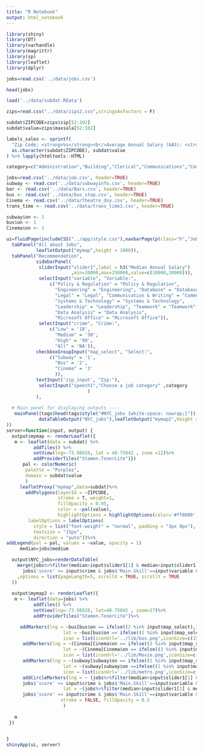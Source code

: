 ```yaml
---
title: "R Notebook"
output: html_notebook
---
```


```r
library(shiny)
library(DT)
library(varhandle)
library(magrittr)
library(sp)
library(leaflet)
library(dplyr)
```

```r
jobs=read.csv('../data/jobs.csv')
```

```r
head(jobs)
```

```r
load('../data/subdat.RData')

zips=read.csv("../data/zips2.csv",stringsAsFactors = F)

subdat$ZIPCODE=zips$zip[52:102]
subdat$value=zips$maxsala[52:102]

labels_sales <- sprintf(
  "Zip Code: <strong>%s</strong><br/>Average Annual Salary (AAS): <strong>$%g/yr<sup></sup></strong>",
  as.character(subdat$ZIPCODE), subdat$value
) %>% lapply(htmltools::HTML)

```


```r
category=c("Administration","Building","Clerical","Communications","Community","Constituent","Engineering","Finance","Health","Information","Legal","Maintenance","Policy","Public","Social","Technology")

jobs=read.csv('../data/job.csv', header=TRUE)
subway <- read.csv('../data/subwayinfo.csv', header=TRUE)
bar <- read.csv('../data/Bars.csv', header=TRUE)
bus <- read.csv('../data/bus_stop.csv', header=TRUE)
Cinema <- read.csv('../data/theatre_dxy.csv', header=TRUE)
trans_time <- read.csv('../data/trans_time1.csv', header=TRUE)

subway$on <- 1
bus$on <- 1
Cinema$on <- 1
```

```r

ui=fluidPage(includeCSS("../app/style.css"),navbarPage(p(class="h","JobsSmart"),id = "inTabset",
  tabPanel("All about Jobs",
           leafletOutput("mymap",height = 1000)),
  tabPanel("Recommendation",
           sidebarPanel(
            sliderInput("slider1",label = h3("Median Annual Salary")
                        ,min=20000,max=250000,value=c(10000,20000))),
            selectInput("variable", "Variable:",
                c("Policy & Regulation" = "Policy & Regulation", 
                  "Engineering" = "Engineering", "Database" = "Database", 
                  "Legal" = "Legal", "Communication & Writing" = "Communication & Writing",
                  "Systems & Technology" = "Systems & Technology", 
                  "Leadership" = "Leadership", "Teamwork" = "Teamwork",
                  "Data Analysis" = "Data Analysis", 
                  "Microsoft Office" = "Microsoft Office")),
            selectInput("crime", "Crime:",
                c("Low" = '18', 
                  "Medium" = '30', 
                  "High" = '99', 
                  "All" = 'NA')),
           checkboxGroupInput("map_select", "Select:",
                c("Subway" = '1',
                  "Bus" = '2',
                  "Cinema" = '3'
                  )),
           textInput('zip_input', "Zip:"),
            selectInput("speech1","Choose a job category" ,category
                              )
           ),
  
  # Main panel for displaying outputs ----
   mainPanel(tags$head(tags$style("#NYC_jobs {white-space: nowrap;}")),
            dataTableOutput("NYC_jobs"),leafletOutput("mymap2",height = 1000))
))
server=function(input, output) {
  output$mymap <- renderLeaflet({
   m <- leaflet(data = subdat) %>%
          addTiles() %>%
          setView(lng=-73.98928, lat = 40.75042 , zoom =12)%>%
          addProviderTiles("Stamen.TonerLite")})
      pal <- colorNumeric(
       palette = "Purples",
       domain = subdat$value
       )
     leafletProxy("mymap",data=subdat)%>%
       addPolygons(layerId = ~ZIPCODE,
                   stroke = T, weight=1,
                   fillOpacity = 0.95,
                   color = ~pal(value),
                   highlightOptions = highlightOptions(color='#ff0000', opacity = 0.5, weight = 4, fillOpacity = 0.9,bringToFront = TRUE, sendToBack = TRUE),label = labels_sales,
        labelOptions = labelOptions(
          style = list("font-weight" = "normal", padding = "3px 8px"),
          textsize = "15px",
          direction = "auto"))%>%
addLegend(pal = pal, values = ~value, opacity = 1)
     median=jobs$medium

  output$NYC_jobs=renderDataTable(
    merge(jobs%>%filter(median>input$slider1[1] & median<input$slider1[2]&
      jobs$'score' <= input$crime & jobs$'Main.Skill'==input$variable & jobs$'Department' == input$'speech1'), trans_time[,c('X',paste('X',input$'zip_input',sep=""))], by.x='zip', by.y='X')  
    ,options = list(pageLength=5, scrollX = TRUE, scrollY = TRUE
  ))
  
  output$mymap2 <- renderLeaflet({
   m <- leaflet(data=jobs) %>%
          addTiles() %>%
          setView(lng=-73.98928, lat=40.75042 , zoom=17)%>%
          addProviderTiles("Stamen.TonerLite")%>%

     addMarkers(lng = ~bus[bus$on == ifelse((2 %in% input$map_select),1,0),]$LONGITUDE,
                     lat = ~bus[bus$on == ifelse((2 %in% input$map_select),1,0),]$LATITUDE,
                     icon = list(iconUrl='../lib/bus.png',iconSize=c(15,15)))%>%
      addMarkers(lng = ~(Cinema[Cinema$on == ifelse((3 %in% input$map_select),1,0),])$lon,
                     lat = ~(Cinema[Cinema$on == ifelse((3 %in% input$map_select),1,0),])$lat,
                     icon = list(iconUrl='../lib/Movie.png',iconSize=c(15,15)))%>%
      addMarkers(lng = ~(subway[subway$on == ifelse((1 %in% input$map_select),1,0),])$Station.Longitude,
                     lat = ~(subway[subway$on ==ifelse((1 %in% input$map_select),1,0),])$Station.Latitude,
                     icon = list(iconUrl='../lib/metro.png',iconSize=c(15,15)))%>%
      addCircleMarkers(lng = ~ (jobs%>%filter(median>input$slider1[1] & median<input$slider1[2]&
      jobs$'score' <= input$crime & jobs$'Main.Skill'==input$variable & jobs$'Department' == input$'speech1')) $geocodes.lon,
                     lat = ~(jobs%>%filter(median>input$slider1[1] & median<input$slider1[2]&
      jobs$'score' <= input$crime & jobs$'Main.Skill'==input$variable & jobs$'Department' == input$'speech1') )$geocodes.lat,
                    stroke = FALSE, fillOpacity = 0.5
                     )
     
   m
 })
  

}
shinyApp(ui, server)


```